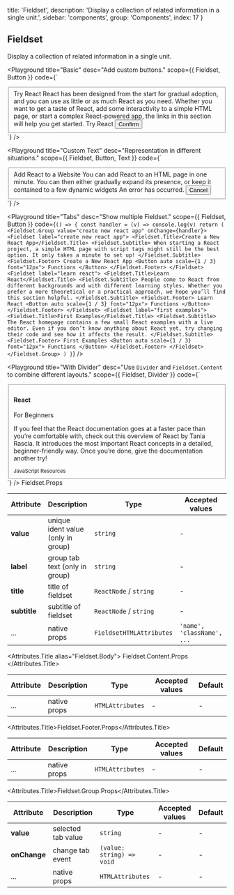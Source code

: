 
  title: 'Fieldset',
  description: 'Display a collection of related information in a single unit.',
  sidebar: 'components',
  group: 'Components',
  index: 17
}

## Fieldset

Display a collection of related information in a single unit.

<Playground
  title="Basic"
  desc="Add custom buttons."
  scope={{ Fieldset, Button }}
  code={`
<Fieldset>
  <Fieldset.Title>Try React </Fieldset.Title>
  <Fieldset.Subtitle>
    React has been designed from the start for gradual adoption, and you can
    use as little or as much React as you need. Whether you want to get a
    taste of React, add some interactivity to a simple HTML page, or start a
    complex React-powered app, the links in this section will help you get
    started.
  </Fieldset.Subtitle>
  <Fieldset.Footer>
    Try React
    <Button auto scale={1 / 3} font="12px">
      Confirm
    </Button>
  </Fieldset.Footer>
</Fieldset>
`}
/>

<Playground
  title="Custom Text"
  desc="Representation in different situations."
  scope={{ Fieldset, Button, Text }}
  code={`
<Fieldset>
  <Fieldset.Title>Add React to a Website </Fieldset.Title>
  <Fieldset.Subtitle>
    You can add React to an HTML page in one minute. You can then either
    gradually expand its presence, or keep it contained to a few dynamic
    widgets
  </Fieldset.Subtitle>
  <Fieldset.Footer>
    <Text type="error">An error has occurred.</Text>
    <Button auto scale={1 / 3} type="error" font="12px">
      Cancel
    </Button>
  </Fieldset.Footer>
</Fieldset>
`}
/>

<Playground
  title="Tabs"
  desc="Show multiple Fieldset."
  scope={{ Fieldset, Button }}
  code={`
() => {
  const handler = (v) => console.log(v)
  return (
    <Fieldset.Group value="create new react app" onChange={handler}>
      <Fieldset label="create new react app">
        <Fieldset.Title>Create a New React App</Fieldset.Title>
        <Fieldset.Subtitle>
          When starting a React project, a simple HTML page with script tags
          might still be the best option. It only takes a minute to set up!
        </Fieldset.Subtitle>
        <Fieldset.Footer>
          Create a New React App
          <Button auto scale={1 / 3} font="12px">
            Functions
          </Button>
        </Fieldset.Footer>
      </Fieldset>
      <Fieldset label="learn react">
        <Fieldset.Title>Learn React</Fieldset.Title>
        <Fieldset.Subtitle>
          People come to React from different backgrounds and with different
          learning styles. Whether you prefer a more theoretical or a practical
          approach, we hope you’ll find this section helpful.
        </Fieldset.Subtitle>
        <Fieldset.Footer>
          Learn React
          <Button auto scale={1 / 3} font="12px">
            Functions
          </Button>
        </Fieldset.Footer>
      </Fieldset>
      <Fieldset label="first examples">
        <Fieldset.Title>First Examples</Fieldset.Title>
        <Fieldset.Subtitle>
          The React homepage contains a few small React examples with a live
          editor. Even if you don’t know anything about React yet, try changing
          their code and see how it affects the result.
        </Fieldset.Subtitle>
        <Fieldset.Footer>
          First Examples
          <Button auto scale={1 / 3} font="12px">
            Functions
          </Button>
        </Fieldset.Footer>
      </Fieldset>
    </Fieldset.Group>
  )
}
`}
/>

<Playground
  title="With Divider"
  desc="Use `Divider` and `Fieldset.Content` to combine different layouts."
  scope={{ Fieldset, Divider }}
  code={`
<Fieldset>
  <Fieldset.Content style={{ paddingTop: '10pt', paddingBottom: '10pt' }}>
    <h4>React</h4>
  </Fieldset.Content>
  <Divider my={0} />
  <Fieldset.Content>
    <Fieldset.Title>For Beginners</Fieldset.Title>
    <p>
      If you feel that the React documentation goes at a faster pace than
      you’re comfortable with, check out this overview of React by Tania
      Rascia. It introduces the most important React concepts in a detailed,
      beginner-friendly way. Once you’re done, give the documentation another
      try!
    </p>
  </Fieldset.Content>
  <Fieldset.Footer>
    <small>JavaScript Resources </small>
  </Fieldset.Footer>
</Fieldset>
`}
/>

<Attributes edit="/pages/docs/components/fieldset.mdx">
<Attributes.Title>Fieldset.Props</Attributes.Title>

| Attribute    | Description                        | Type                     | Accepted values            | Default |
| ------------ | ---------------------------------- | ------------------------ | -------------------------- | ------- |
| **value**    | unique ident value (only in group) | `string`                 | -                          | -       |
| **label**    | group tab text (only in group)     | `string`                 | -                          | -       |
| **title**    | title of fieldset                  | `ReactNode` / `string`   | -                          | -       |
| **subtitle** | subtitle of fieldset               | `ReactNode` / `string`   | -                          | -       |
| ...          | native props                       | `FieldsetHTMLAttributes` | `'name', 'className', ...` | -       |

<Attributes.Title alias="Fieldset.Body">
  Fieldset.Content.Props
</Attributes.Title>

| Attribute | Description  | Type             | Accepted values | Default |
| --------- | ------------ | ---------------- | --------------- | ------- |
| ...       | native props | `HTMLAttributes` | -               | -       |

<Attributes.Title>Fieldset.Footer.Props</Attributes.Title>

| Attribute | Description  | Type             | Accepted values | Default |
| --------- | ------------ | ---------------- | --------------- | ------- |
| ...       | native props | `HTMLAttributes` | -               | -       |

<Attributes.Title>Fieldset.Group.Props</Attributes.Title>

| Attribute    | Description        | Type                      | Accepted values | Default |
| ------------ | ------------------ | ------------------------- | --------------- | ------- |
| **value**    | selected tab value | `string`                  | -               | -       |
| **onChange** | change tab event   | `(value: string) => void` | -               | -       |
| ...          | native props       | `HTMLAttributes`          | -               | -       |

</Attributes>

